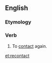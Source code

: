 ==English==

===Etymology===
{{prefix|re|contact|lang=en}}

===Verb===
{{en-verb}}

# To [[contact]] again.

[[et:recontact]]